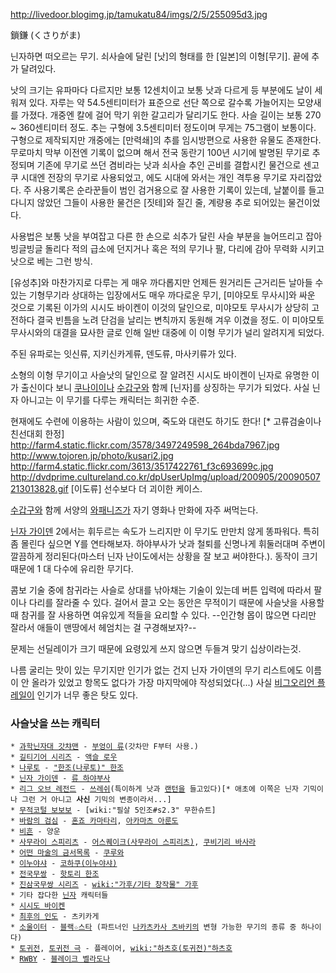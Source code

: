 http://livedoor.blogimg.jp/tamukatu84/imgs/2/5/255095d3.jpg

鎖鎌 (くさりがま)

닌자하면 떠오르는 무기. 쇠사슬에 달린 [낫]의 형태를 한 [일본]의 이형[무기]. 끝에 추가 달려있다.

낫의 크기는 유파마다 다르지만 보통 12센치이고 보통 낫과 다르게 등 부분에도 날이 세워져 있다. 자루는 약 54.5센티미터가 표준으로 선단 쪽으로 갈수록 가늘어지는 모양새를 가졌다. 개중엔 칼에 걸어 막기 위한 갈고리가 달리기도 한다. 사슬 길이는 보통 270 ~ 360센티미터 정도. 추는 구형에 3.5센티미터 정도이며 무게는 75그램이 보통이다. 구형으로 제작되지만 개중에는 [만력쇄]의 추를 임시방편으로 사용한 유물도 존재한다.
무로마치 막부 이전엔 기록이 없으며 해서 전국 동란기 100년 시기에 발명된 무기로 추정되며 기존에 무기로 쓰던 겸비라는 낫과 쇠사슬 추인 곤비를 결합시킨 물건으로 센고쿠 시대엔 전장의 무기로 사용되었고, 에도 시대에 와서는 개인 격투용 무기로 자리잡았다. 주 사용기록은 순라꾼들이 범인 검거용으로 잘 사용한 기록이 있는데, 날붙이를 들고 다니지 않았던 그들이 사용한 물건은 [짓테]와 질긴 줄, 계량용 추로 되어있는 물건이었다.
 
사용법은 보통 낫을 부여잡고 다른 한 손으로 쇠추가 달린 사슬 부분을 늘어뜨리고 잡아 빙글빙글 돌리다 적의 급소에 던지거나 혹은 적의 무기나 팔, 다리에 감아 무력화 시키고 낫으로 베는 그런 방식.

[유성추]와 마찬가지로 다루는 게 매우 까다롭지만 언제든 원거리든 근거리든 날아들 수 있는 기형무기라 상대하는 입장에서도 매우 까다로운 무기, [미야모토 무사시]와 싸운 것으로 기록된 이가의 시시도 바이켄이 이것의 달인으로, 미야모토 무사시가 상당히 고전하다 결국 빈틈을 노려 단검을 날리는 변칙까지 동원해 겨우 이겼을 정도. 
이 미야모토 무사시와의 대결을 묘사한 글로 인해 일반 대중에 이 이형 무기가 널리 알려지게 되었다. 

주된 유파로는 잇신류, 지키신카게류, 덴도류, 마사키류가 있다. 

소형의 이형 무기이고 사슬낫의 달인으로 잘 알려진 시시도 바이켄이 닌자로 유명한 이가 출신이다 보니 [[쿠나이]]이나 [[수갑구]]와 함께 [닌자]를 상징하는 무기가 되었다. 사실 닌자 아니고는 이 무기를 다루는 캐릭터는 희귀한 수준.

현재에도 수련에 이용하는 사람이 있으며, 죽도와 대련도 하기도 한다! [* 고류검술이나 친선대회 한정]
http://farm4.static.flickr.com/3578/3497249598_264bda7967.jpg
http://www.tojoren.jp/photo/kusari2.jpg
http://farm4.static.flickr.com/3613/3517422761_f3c693699c.jpg
http://dvdprime.cultureland.co.kr/dpUserUpImg/upload/200905/20090507213013828.gif
[이도류] 선수보다 더 괴이한 케이스.

[[수갑구]]와 함께 서양의 [[와패니즈]]가 자기 영화나 만화에 자주 써먹는다. 

[[닌자 가이덴]] 2에서는 휘두르는 속도가 느리지만 이 무기도 만만치 않게 똥파워다. 특히 좀 몰린다 싶으면 Y를 연타해보자. 하야부사가 낫과 철퇴를 신명나게 휘둘러대며 주변이 깔끔하게 정리된다(마스터 닌자 난이도에서는 상황을 잘 보고 써야한다.).  동작이 크기 때문에 1 대 다수에 유리한 무기다.

콤보 기술 중에 참귀라는 사슬로 상대를 낚아채는 기술이 있는데 버튼 입력에 따라서 팔이나 다리를 잘라줄 수 있다. 걸어서 끌고 오는 동안은 무적이기 때문에 사슬낫을 사용할때 참귀를 잘 사용하면 여유있게 적들을 요리할 수 있다. --인간형 몹이 많으면 다리만 잘라서 애들이 맨땅에서 헤엄치는 걸 구경해보자?--

문제는 선딜레이가 크기 때문에 요령있게 쓰지 않으면 두들겨 맞기 십상이라는것.

나름 굴리는 맛이 있는 무기지만 인기가 없는 건지 닌자 가이덴의 무기 리스트에도 이름이 안 올라가 있었고 항목도 없다가 가장 마지막에야 작성되었다(...) 사실 [[비그오리언 플레일]]이 인기가 너무 좋은 탓도 있다.

=== 사슬낫을 쓰는 캐릭터 ===
 * [[과학닌자대 갓챠맨]] - [[부엉이 류]](갓차만 F부터 사용.)
 * [[길티기어 시리즈]] - [[액슬 로우]]
 * [[나루토]] - [["한조(나루토)" 한조]]
 * [[닌자 가이덴]] - [[류 하야부사]]
 * [[리그 오브 레전드]] - [[쓰레쉬]](특이하게 낫과 [[랜턴]]을 들고있다)[* 애초에 이쪽은 닌자 기믹이나 그런 거 아니고 '''사신''' 기믹의 변종이라서...]
 * [[무적코털 보보보]] - [wiki:"필살 5인조#s2.3" 무한슈트]
 * [[바람의 검심]] - [[혼죠 카마타리]], [[아카마츠 아룬도]]
 * [[비흔]] - 양운
 * [[사무라이 스피리츠]] - [[어스퀘이크(사무라이 스피리츠)]], [[쿠비기리 바사라]]
 * [[어떤 마술의 금서목록]] - [[쿠루와]]
 * [[이누야샤]] - [[코하쿠(이누야샤)]]
 * [[전국무쌍]] - [[핫토리 한조]]
 * [[진삼국무쌍 시리즈]] - [[wiki:"가후/기타 창작물" 가후]]
 * 기타 잡다한 [[닌자]] 캐릭터들
 * [[시시도 바이켄]]
 * [[최후의 인도]] - 츠키카게
 * [[소울이터]] - [[블랙☆스타]] (파트너인 [[나카츠카사 츠바키]]의 변형 가능한 무기의 종류 중 하나이다) 
 * [[토귀전]], [[토귀전 극]] - 플레이어, [[wiki:"하츠호(토귀전)"하츠호]]
 * [[RWBY]] - [[블레이크 벨라도나]]

